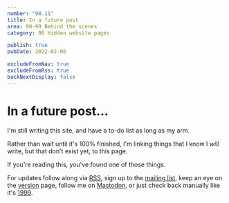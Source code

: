 ```yaml
---
number: "98.11"
title: In a future post
area: 90-99 Behind the scenes
category: 98 Hidden website pages

publish: true
pubDate: 2022-02-06

excludeFromNav: true
excludeFromRss: true
backNextDisplay: false
---
```


# In a future post...

I'm still writing this site, and have a to-do list as long as my arm.

Rather than wait until it's 100% finished, I'm linking things that I know I _will_ write, but that don't exist yet, to this page.

If you're reading this, you've found one of those things.

For updates follow along via [RSS](/20-29-communication/21-send-and-receive/21.03-rss-feed/), sign up to the [mailing list](/20-29-communication/21-send-and-receive/21.02-mailing-list/), keep an eye on the [version](/00-09-site-administration/01-about/01.04-version/) page, follow me on [Mastodon](https://hachyderm.io/@johnnydecimal/), or just check back manually like it's [1999](https://www.youtube.com/watch?v=rblt2EtFfC4).
